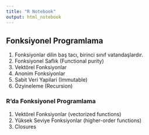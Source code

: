 ```yaml
---
title: "R Notebook"
output: html_notebook
---
```


## Fonksiyonel Programlama

1. Fonksiyonlar dilin baş tacı, birinci sınıf vatandaşlardır.
2. Fonksiyonel Saflık (Functional purity)
3. Vektörel Fonksiyonlar
4. Anonim Fonksiyonlar
5. Sabit Veri Yapilari (Immutable)
6. Özyineleme (Recursion)

### R'da Fonksiyonel Programlama

1. Vektörel Fonksiyonlar (vectorized functions)
2. Yüksek Seviye Fonksiyonlar (higher-order functions)
3. Closures